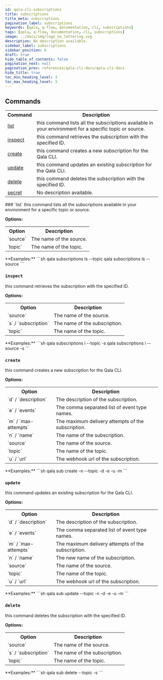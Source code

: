 ```yaml
---
id: qala-cli-subscriptions
title: subscriptions
title_meta: subscriptions
pagination_label: subscriptions
keywords: [qala, q-flow, documentation, cli, subscriptions]
tags: [qala, q-flow, documentation, cli, subscriptions]
image: ../docs/img/logo_no_lettering.svg
description: No description available.
sidebar_label: subscriptions
sidebar_position: 6
draft: true
hide_table_of_contents: false
pagination_next: null
pagination_prev: references/qala-cli-docs/qala-cli-docs
hide_title: true
toc_min_heading_level: 3
toc_max_heading_level: 3
---
```



<HeroBanner
    title="subscriptions"
    tagline="No description available."
    backgroundColor='transparent'
/>

## Commands

<table>
<tr><th>Command</th><th>Description</th></tr>
<tr><td><a href="#list" title="Learn about list">list</a></td><td>this command lists all the subscriptions available in your 
environment for a specific topic or source.</td></tr>
<tr><td><a href="#inspect" title="Learn about inspect">inspect</a></td><td>this command retrieves the subscription with the specified 
ID.</td></tr>
<tr><td><a href="#create" title="Learn about create">create</a></td><td>this command creates a new subscription for the Qala 
CLI.</td></tr>
<tr><td><a href="#update" title="Learn about update">update</a></td><td>this command updates an existing subscription for the Qala 
CLI.</td></tr>
<tr><td><a href="#delete" title="Learn about delete">delete</a></td><td>this command deletes the subscription with the specified 
ID.</td></tr>
<tr><td><a href="qala-cli-secret" title="Learn about secret">secret</a></td><td>No description available.</td></tr>
</table>
### `list`
this command lists all the subscriptions available in your 
environment for a specific topic or source.

**Options:**
<table>
<tr><th>Option</th><th>Description</th></tr>
<tr><td>`source`</td><td>The name of the source.</td></tr>
<tr><td>`topic`</td><td>The name of the topic.</td></tr>
</table>
**Examples:**
```sh
qala subscriptions ls --topic <TOPIC_NAME>
qala subscriptions ls --source  <SOURCE_NAME>
```


### `inspect`
this command retrieves the subscription with the specified 
ID.

**Options:**
<table>
<tr><th>Option</th><th>Description</th></tr>
<tr><td>`source`</td><td>The name of the source.</td></tr>
<tr><td>`s` / `subscription`</td><td>The name of the subscription.</td></tr>
<tr><td>`topic`</td><td>The name of the topic.</td></tr>
</table>
**Examples:**
```sh
qala subscriptions i --topic <TOPIC_NAME> -s <SUBSCRIPTION_NAME>
qala subscriptions i --source <SOURCE_NAME>  -s <SUBSCRIPTION_NAME>
```


### `create`
this command creates a new subscription for the Qala 
CLI.

**Options:**
<table>
<tr><th>Option</th><th>Description</th></tr>
<tr><td>`d` / `description`</td><td>The description of the subscription.</td></tr>
<tr><td>`e` / `events`</td><td>The comma separated list of event type 
names.</td></tr>
<tr><td>`m` / `max-attempts`</td><td>The maximum delivery attempts of the 
subscription.</td></tr>
<tr><td>`n` / `name`</td><td>The name of the subscription.</td></tr>
<tr><td>`source`</td><td>The name of the source.</td></tr>
<tr><td>`topic`</td><td>The name of the topic.</td></tr>
<tr><td>`u` / `url`</td><td>The webhook url of the subscription.</td></tr>
</table>
**Examples:**
```sh
qala sub create -n <SUBSCRIPTION_NAME>  --topic <TOPIC_NAME> -d <DESCRIPTION> -e  <EVENTS_COMMA_SEPERATED_NAMES> -u <WEBHOOK_URL> -m  <MAX_DELIVERY_ATTEMPTS>
```


### `update`
this command updates an existing subscription for the Qala 
CLI.

**Options:**
<table>
<tr><th>Option</th><th>Description</th></tr>
<tr><td>`d` / `description`</td><td>The description of the subscription.</td></tr>
<tr><td>`e` / `events`</td><td>The comma separated list of event type 
names.</td></tr>
<tr><td>`m` / `max-attempts`</td><td>The maximum delivery attempts of the 
subscription.</td></tr>
<tr><td>`n` / `name`</td><td>The new name of the subscription.</td></tr>
<tr><td>`source`</td><td>The name of the source.</td></tr>
<tr><td>`topic`</td><td>The name of the topic.</td></tr>
<tr><td>`u` / `url`</td><td>The webhook url of the subscription.</td></tr>
</table>
**Examples:**
```sh
qala sub update <SUBSCRIPTION_NAME> --topic  <TOPIC_NAME> -n <NEW_NAME> -d <DESCRIPTION> -e  <EVENTS_COMMA_SEPERATED_NAMES> -u <WEBHOOK_URL> -m  <MAX_DELIVERY_ATTEMPTS>
```


### `delete`
this command deletes the subscription with the specified 
ID.

**Options:**
<table>
<tr><th>Option</th><th>Description</th></tr>
<tr><td>`source`</td><td>The name of the source.</td></tr>
<tr><td>`s` / `subscription`</td><td>The name of the subscription.</td></tr>
<tr><td>`topic`</td><td>The name of the topic.</td></tr>
</table>
**Examples:**
```sh
qala sub delete --topic <TOPIC_NAME> -s  <SUBSCRIPTION_NAME>
```


